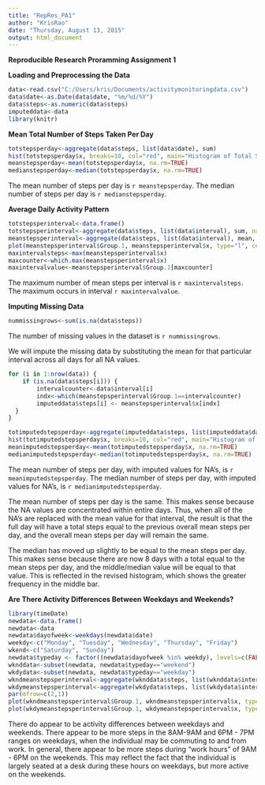 ```yaml
---
title: "RepRes_PA1"
author: "KrisRao"
date: "Thursday, August 13, 2015"
output: html_document
---
```


**Reproducible Research Proramming Assignment 1**



**Loading and Preprocessing the Data**

```r
data<-read.csv("C:/Users/kris/Documents/activitymonitoringdata.csv")
data$date<-as.Date(data$date, "%m/%d/%Y")
data$steps<-as.numeric(data$steps)
imputeddata<-data
library(knitr)

```




**Mean Total Number of Steps Taken Per Day**

```r
totstepsperday<-aggregate(data$steps, list(data$date), sum)
hist(totstepsperday$x, breaks=10, col="red", main="Histogram of Total Steps by Day", xlab="Total Steps Per Day", ylab="Frequency")
meanstepsperday<-mean(totstepsperday$x, na.rm=TRUE)
medianstepsperday<-median(totstepsperday$x, na.rm=TRUE)

```

The mean number of steps per day is `r meanstepsperday`.
The median number of steps per day is `r medianstepsperday`.



**Average Daily Activity Pattern**

```r
totstepsperinterval<-data.frame()
totstepsperinterval<-aggregate(data$steps, list(data$interval), sum, na.rm=TRUE)
meanstepsperinterval<-aggregate(data$steps, list(data$interval), mean, na.rm=TRUE)
plot(meanstepsperinterval$Group.1, meanstepsperinterval$x, type="l", col="red", main="Average Daily Activity Pattern", xlab="Daily Interval", ylab="Mean Number of Steps", xlim=c(0,2500), ylim=c(0, 250))
maxintervalsteps<-max(meanstepsperinterval$x)
maxcounter<-which.max(meanstepsperinterval$x)
maxintervalvalue<-meanstepsperinterval$Group.1[maxcounter]


```

The maximum number of mean steps per interval is `r maxintervalsteps`.
The maximum occurs in interval `r maxintervalvalue`.



**Imputing Missing Data**

```r
nummissingrows<-sum(is.na(data$steps))
```

The number of missing values in the dataset is `r nummissingrows`.

We will impute the missing data by substituting the mean for that particular interval across all days for all NA values.

```r

for (i in 1:nrow(data)) {
    if (is.na(data$steps[i])) {
        intervalcounter<-data$interval[i]
        indx<-which(meanstepsperinterval$Group.1==intervalcounter)
        imputeddata$steps[i] <- meanstepsperinterval$x[indx]
  }
}

totimputedstepsperday<-aggregate(imputeddata$steps, list(imputeddata$date), sum)
hist(totimputedstepsperday$x, breaks=10, col="red", main="Histogram of Total Steps by Day, Imputed Values for NA's", xlab="Total Steps Per Day", ylab="Frequency")
meanimputedstepsperday<-mean(totimputedstepsperday$x, na.rm=TRUE)
medianimputedstepsperday<-median(totimputedstepsperday$x, na.rm=TRUE)
```

The mean number of steps per day, with imputed values for NA's, is `r meanimputedstepsperday`.
The median number of steps per day, with imputed values for NA's, is `r medianimputedstepsperday`.

The mean number of steps per day is the same.  This makes sense because the NA values are concentrated within entire days.  Thus, when all of the NA's are replaced with the mean value for that interval, the result is that the full day will have a total steps equal to the previous overall mean steps per day, and the overall mean steps per day will remain the same.

The median has moved up slightly to be equal to the mean steps per day.  This makes sense because there are now 8 days with a total equal to the mean steps per day, and the middle/median value will be equal to that value.  This is reflected in the revised histogram, which shows the greater frequency in the middle bar.



**Are There Activity Differences Between Weekdays and Weekends?**

```r

library(timeDate)
newdata<-data.frame()
newdata<-data
newdata$dayofweek<-weekdays(newdata$date)
weekdy<-c("Monday", "Tuesday", "Wednesday", "Thursday", "Friday")
wkend<-c("Saturday", "Sunday")
newdata$typeday <- factor((newdata$dayofweek %in% weekdy), levels=c(FALSE, TRUE), labels=c('weekend', 'weekday'))
wknddata<-subset(newdata, newdata$typeday=="weekend")
wkdydata<-subset(newdata, newdata$typeday=="weekday")
wkndmeanstepsperinterval<-aggregate(wknddata$steps, list(wknddata$interval), mean, na.rm=TRUE)
wkdymeanstepsperinterval<-aggregate(wkdydata$steps, list(wkdydata$interval), mean, na.rm=TRUE)
par(mfrow=c(2,1))
plot(wkndmeanstepsperinterval$Group.1, wkndmeanstepsperinterval$x, type="l", col="blue", main="Weekend", xlab="Interval", ylab="Number of Steps", xlim=c(0,2500), ylim=c(0, 250))
plot(wkdymeanstepsperinterval$Group.1, wkdymeanstepsperinterval$x, type="l", col="blue", main="Weekday", xlab="Interval", ylab="Number of Steps", xlim=c(0,2500), ylim=c(0, 250))
```

There do appear to be activity differences between weekdays and weekends.  There appear to be more steps in the 8AM-9AM and 6PM - 7PM ranges on weekdays, when the individual may be commuting to and from work.  In general, there appear to be more steps during "work hours" of 9AM - 6PM on the weekends.  This may reflect the fact that the individual is largely seated at a desk during these hours on weekdays, but more active on the weekends.






